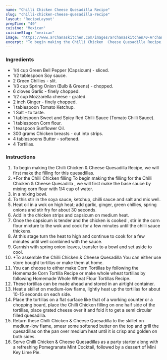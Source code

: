 ---
name: "Chilli Chicken Cheese Quesadilla Recipe"
slug: "chilli-chicken-cheese-quesadilla-recipe"
layout: 'RecipeLayout'
prepTime: "40"
cuisine: "Mexican"
cuisineSlug: "mexican"
image: "https://www.archanaskitchen.com/images/archanaskitchen/0-Archanas-Kitchen-Recipes/2018/Indo_Chinese_Chilli_Chicken_Quesadilla_Recipe-2_1600.jpg"
excerpt: "To begin making the Chilli Chicken  Cheese Quesadilla Recipe, we will first make the filling for this quesadillas"
---

### Ingredients

- 1/4 cup Green Bell Pepper (Capsicum) - sliced.
- 1/2 tablespoon Soy sauce.
- 2 Green Chillies - slit.
- 1/3 cup Spring Onion (Bulb & Greens) - chopped.
- 6 cloves Garlic - finely chopped.
- 1/2 cup Mozzarella cheese - grated.
- 2 inch Ginger - finely chopped.
- 1 tablespoon Tomato Ketchup.
- 1 Salt - to taste.
- 1 tablespoon Sweet and Spicy Red Chilli Sauce (Tomato Chilli Sauce).
- 1 tablespoon Corn flour.
- 1 teaspoon Sunflower Oil.
- 300 grams Chicken breasts - cut into strips.
- 4 tablespoons Butter - softened.
- 4 Tortillas.

### Instructions

1. To begin making the Chilli Chicken & Cheese Quesadilla Recipe, we will first make the filling for this quesadillas.
1. *For the Chilli Chicken filling To begin making the filling for the Chilli Chicken & Cheese Quesadilla , we will first make the base sauce by mixing corn flour with 1/4 cup of water.
1. in a mixing bowl.
1. To this stir in the soya sauce, ketchup, chilli sauce and salt and mix well.
1. Heat oil in a wok  on high heat; add garlic, ginger, green chillies, spring onions and stir fry for about 30 seconds.
1. Add in the chicken strips and  capsicum on medium heat.
1. Once the capsicum is tender and the chicken is cooked , stir in the corn flour mixture to the wok and cook for a few minutes until the chilli sauce thickens.
1. At this stage turn the heat to high and continue to cook for a few minutes until well combined with the sauce.
1. Garnish  with spring onion leaves, transfer to a bowl and set aside to cool.
1. *To assemble the Chilli Chicken & Cheese Quesadilla You can either use store bought tortillas or make them at home.
1. You can choose to either make Corn Tortillas by following the Homemade Corn Tortilla Recipe or make whole wheat tortillas by following Homemade Whole Wheat Flour Tortillas Recipe.
1. These tortillas can be made ahead and stored in an airtight container.
1. Heat a skillet on medium-low flame, lightly heat up the tortillas for about 10-15 seconds on each side.
1. Place the tortillas on a flat surface like that of a working counter or a chopping board, place the Chilli Chicken filling on one half side of the tortillas, place grated cheese over it and fold it to get a semi circular filled quesadilla.
1. Return these Chilli Chicken & Cheese Quesadilla to the skillet on medium-low flame, smear some softened butter on the top and grill the quesadillas on the pan over medium heat until it is crisp and golden on both sides.
1. Serve Chilli Chicken & Cheese Quesadillas as a party starter along with a refreshing Pomegranate Mint Cocktail, followed by a dessert of Mini Key Lime Pie.
